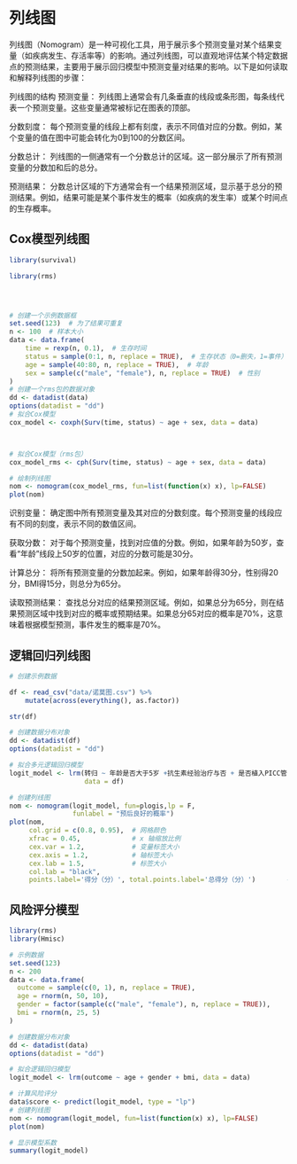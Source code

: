 # 列线图

列线图（Nomogram）是一种可视化工具，用于展示多个预测变量对某个结果变量（如疾病发生、存活率等）的影响。通过列线图，可以直观地评估某个特定数据点的预测结果，主要用于展示回归模型中预测变量对结果的影响。以下是如何读取和解释列线图的步骤：

列线图的结构 预测变量： 列线图上通常会有几条垂直的线段或条形图，每条线代表一个预测变量。这些变量通常被标记在图表的顶部。

分数刻度： 每个预测变量的线段上都有刻度，表示不同值对应的分数。例如，某个变量的值在图中可能会转化为0到100的分数区间。

分数总计： 列线图的一侧通常有一个分数总计的区域。这一部分展示了所有预测变量的分数加和后的总分。

预测结果： 分数总计区域的下方通常会有一个结果预测区域，显示基于总分的预测结果。例如，结果可能是某个事件发生的概率（如疾病的发生率）或某个时间点的生存概率。

## Cox模型列线图

```r
library(survival)

library(rms)




# 创建一个示例数据框
set.seed(123)  # 为了结果可重复
n <- 100  # 样本大小
data <- data.frame(
    time = rexp(n, 0.1),  # 生存时间
    status = sample(0:1, n, replace = TRUE),  # 生存状态（0=删失，1=事件）
    age = sample(40:80, n, replace = TRUE),  # 年龄
    sex = sample(c("male", "female"), n, replace = TRUE)  # 性别
)
# 创建一个rms包的数据对象
dd <- datadist(data)
options(datadist = "dd")
# 拟合Cox模型
cox_model <- coxph(Surv(time, status) ~ age + sex, data = data)



# 拟合Cox模型（rms包）
cox_model_rms <- cph(Surv(time, status) ~ age + sex, data = data)

# 绘制列线图
nom <- nomogram(cox_model_rms, fun=list(function(x) x), lp=FALSE)
plot(nom)


```

识别变量： 确定图中所有预测变量及其对应的分数刻度。每个预测变量的线段应有不同的刻度，表示不同的数值区间。

获取分数： 对于每个预测变量，找到对应值的分数。例如，如果年龄为50岁，查看“年龄”线段上50岁的位置，对应的分数可能是30分。

计算总分： 将所有预测变量的分数加起来。例如，如果年龄得30分，性别得20分，BMI得15分，则总分为65分。

读取预测结果： 查找总分对应的结果预测区域。例如，如果总分为65分，则在结果预测区域中找到对应的概率或预期结果。如果总分65对应的概率是70%，这意味着根据模型预测，事件发生的概率是70%。

## 逻辑回归列线图

```r
# 创建示例数据

df <- read_csv("data/诺莫图.csv") %>% 
    mutate(across(everything(), as.factor))

str(df)

# 创建数据分布对象
dd <- datadist(df)
options(datadist = "dd")

# 拟合多元逻辑回归模型
logit_model <- lrm(转归 ~ 年龄是否大于5岁 +抗生素经验治疗与否 + 是否植入PICC管,
                   data = df)

# 创建列线图
nom <- nomogram(logit_model, fun=plogis,lp = F,
                funlabel = "预后良好的概率")
plot(nom, 
     col.grid = c(0.8, 0.95),  # 网格颜色
     xfrac = 0.45,             # x 轴缩放比例
     cex.var = 1.2,            # 变量标签大小
     cex.axis = 1.2,           # 轴标签大小
     cex.lab = 1.5,            # 标签大小
     col.lab = "black",
     points.label='得分（分）', total.points.label='总得分（分）')        # 标签颜色
```

## 风险评分模型

```r
library(rms)
library(Hmisc)

# 示例数据
set.seed(123)
n <- 200
data <- data.frame(
  outcome = sample(c(0, 1), n, replace = TRUE),
  age = rnorm(n, 50, 10),
  gender = factor(sample(c("male", "female"), n, replace = TRUE)),
  bmi = rnorm(n, 25, 5)
)

# 创建数据分布对象
dd <- datadist(data)
options(datadist = "dd")

# 拟合逻辑回归模型
logit_model <- lrm(outcome ~ age + gender + bmi, data = data)

# 计算风险评分
data$score <- predict(logit_model, type = "lp")
# 创建列线图
nom <- nomogram(logit_model, fun=list(function(x) x), lp=FALSE)
plot(nom)

# 显示模型系数
summary(logit_model)
```
